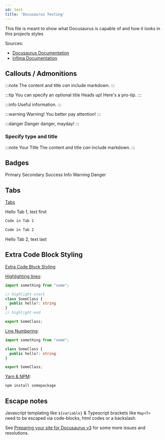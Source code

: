 ```yaml
---
id: test
title: 'Docusaurus Testing'
---
```


This file is meant to show what Docusaurus is capable of and how it looks in this projects styles

Sources:

- [Docusaurus Documentation](https://docusaurus.io/docs/)
- [infima Documentation](https://infima.dev/docs/getting-started/introduction)

## Callouts / Admonitions

:::note
The content and title *can* include markdown.
:::

:::tip You can specify an optional title
Heads up! Here's a pro-tip.
:::

:::info
Useful information.
:::

:::warning
Warning! You better pay attention!
:::

:::danger
Danger danger, mayday!
:::

### Specify type and title

:::note Your Title
The content and title *can* include markdown.
:::

## Badges

<span class="badge badge--primary">Primary</span>
<span class="badge badge--secondary">Secondary</span>
<span class="badge badge--success">Success</span>
<span class="badge badge--info">Info</span>
<span class="badge badge--warning">Warning</span>
<span class="badge badge--danger">Danger</span>

## Tabs

[Tabs](https://docusaurus.io/docs/markdown-features/tabs)

<!--MDX Import section-->


<!--END MDX Import section-->

<Tabs groupId="test-tabs">
  <TabItem value="tab1" label="Tab 1" default>

Hello Tab 1, text first

```txt
Code in Tab 1
```

  </TabItem>
  <TabItem value="tab2" label="Tab 2">

```txt
Code in Tab 2
```

Hello Tab 2, text last

  </TabItem>
</Tabs>

## Extra Code Block Styling

[Extra Code Block Styling](https://docusaurus.io/docs/markdown-features/code-blocks)

[Highlighting lines](https://docusaurus.io/docs/markdown-features/code-blocks#line-highlighting):

```ts
import something from "some";

// highlight-start
class SomeClass {
  public hello?: string
}
// highlight-end

export SomeClass;
```

[Line Numbering](https://docusaurus.io/docs/markdown-features/code-blocks#line-numbering):

```ts showLineNumbers
import something from "some";

class SomeClass {
  public hello?: string
}

export SomeClass;
```

[Yarn & NPM](https://docusaurus.io/docs/markdown-features/code-blocks#npm2yarn-remark-plugin):

```bash npm2yarn
npm install somepackage
```

## Escape notes

Javascript templating like `${variable}` & Typescript brackets like `Map<T>` need to be escaped via code-blocks, html codes or a backslash.

See [Preparing your site for Docusaurus v3](https://docusaurus.io/blog/preparing-your-site-for-docusaurus-v3#common-mdx-problems) for some more issues and resolutions.
